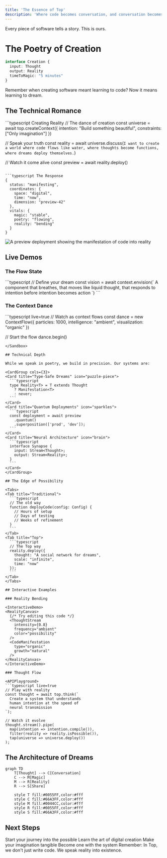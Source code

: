 ```yaml
---
title: 'The Essence of Top'
description: 'Where code becomes conversation, and conversation becomes reality'
---
```


<Note>
  Every piece of software tells a story. This is ours.
</Note>

# The Poetry of Creation

```typescript
interface Creation {
  input: Thought
  output: Reality
  timeToMagic: "5 minutes"
}
```

Remember when creating software meant learning to code?
Now it means learning to dream.

## The Technical Romance

<CodeGroup>
  ```typescript Creating Reality
  // The dance of creation
  const universe = await top.createContext({
    intention: "Build something beautiful",
    constraints: ["Only imagination"]
  })

  // Speak your truth
  const reality = await universe.discuss(`
    I want to create a world
    where code flows like water,
    where thoughts become functions,
    where dreams deploy themselves.
  `)

  // Watch it come alive
  const preview = await reality.deploy()
  ```

  ```typescript The Response
  {
    status: "manifesting",
    coordinates: {
      space: "digital",
      time: "now",
      dimension: "preview-42"
    },
    vitals: {
      magic: "stable",
      poetry: "flowing",
      reality: "bending"
    }
  }
  ```
</CodeGroup>

<Frame>
  <img src="/images/reality-preview.png" alt="A preview deployment showing the manifestation of code into reality" />
</Frame>

## Live Demos

### The Flow State

<Tabs>
  <Tab title="The Vision">
    ```typescript
    // Define your dream
    const vision = await context.envision(`
      A component that breathes,
      that moves like liquid thought,
      that responds to intention
      before intention becomes action
    `)
    ```
  </Tab>
  <Tab title="The Reality">
    <ComponentPreview 
      name="FlowState"
      interactive={true}
      path="components/flow-state.tsx"
    />
  </Tab>
  <Tab title="The Magic">
    <LiveCodeEditor
      code={flowStateCode}
      scope={{ 
        AnimatedThought,
        QuantumState,
        RealityBender
      }}
    />
  </Tab>
</Tabs>

### The Context Dance

<Sandbox>
  ```typescript live=true
  // Watch as context flows
  const dance = new ContextFlow({
    particles: 1000,
    intelligence: "ambient",
    visualization: "organic"
  })

  // Start the flow
  dance.begin()
  ```
</Sandbox>

## Technical Depth

While we speak in poetry, we build in precision. Our systems are:

<CardGroup cols={3}>
  <Card title="Type-Safe Dreams" icon="puzzle-piece">
    ```typescript
    type Reality<T> = T extends Thought
      ? Manifestation<T>
      : never;
    ```
  </Card>
  <Card title="Quantum Deployments" icon="sparkles">
    ```typescript
    const deployment = await preview
      .quantum()
      .superposition(['prod', 'dev']);
    ```
  </Card>
  <Card title="Neural Architecture" icon="brain">
    ```typescript
    interface Synapse {
      input: Stream<Thought>;
      output: Stream<Reality>;
    }
    ```
  </Card>
</CardGroup>

## The Edge of Possibility

<Tabs>
  <Tab title="Traditional">
    ```typescript
    // The old way
    function deployCode(config: Config) {
      // Hours of setup
      // Days of testing
      // Weeks of refinement
    }
    ```
  </Tab>
  <Tab title="Top">
    ```typescript
    // The Top way
    reality.deploy({
      thought: "A social network for dreams",
      scale: "infinite",
      time: "now"
    });
    ```
  </Tab>
</Tabs>

## Interactive Examples

### Reality Bending

<InteractiveDemo>
  <RealityCanvas>
    {/* Try editing this code */}
    <ThoughtStream 
      intensity={0.8}
      frequency="ambient"
      color="possibility"
    />
    <CodeManifestation
      type="organic"
      growth="natural"
    />
  </RealityCanvas>
</InteractiveDemo>

### Thought Flow

<APIPlayground>
  ```typescript live=true
  // Play with reality
  const thought = await top.think(`
    Create a system that understands
    human intention at the speed of
    neural transmission
  `);

  // Watch it evolve
  thought.stream().pipe(
    map(intention => intention.compile()),
    filter(reality => reality.isPossible()),
    tap(universe => universe.deploy())
  );
  ```
</APIPlayground>

## The Architecture of Dreams

```mermaid
graph TD
    T[Thought] --> C[Conversation]
    C --> M[Magic]
    M --> R[Reality]
    R --> S[Share]
    
    style T fill:#0055FF,color:#fff
    style C fill:#66A3FF,color:#fff
    style M fill:#0044CC,color:#fff
    style R fill:#0055FF,color:#fff
    style S fill:#66A3FF,color:#fff
```

## Next Steps

<CardGroup cols={2}>
  <Card title="Bend Reality" icon="wand-magic-sparkles" href="/guides/contexts">
    Start your journey into the possible
  </Card>
  <Card title="Shape Dreams" icon="brain" href="/guides/actions">
    Learn the art of digital creation
  </Card>
  <Card title="Deploy Thoughts" icon="rocket" href="/guides/previews">
    Make your imagination tangible
  </Card>
  <Card title="Join the Flow" icon="wave-sine" href="/guides/ai-integration">
    Become one with the system
  </Card>
</CardGroup>

<Note>
  Remember: In Top, we don't just write code.
  We speak reality into existence.
</Note> 